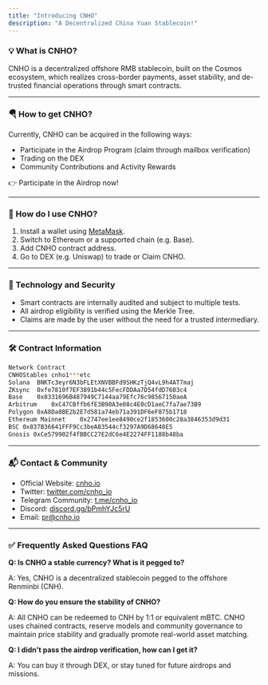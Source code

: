```yaml
---
title: "Introducing CNHO"
description: "A Decentralized China Yuan Stablecoin!"
---
```


### 💡 What is CNHO?

CNHO is a decentralized offshore RMB stablecoin, built on the Cosmos ecosystem, which realizes cross-border payments, asset stability, and de-trusted financial operations through smart contracts.

---

### 🪂 How to get CNHO?

Currently, CNHO can be acquired in the following ways:

- Participate in the Airdrop Program (claim through mailbox verification)
- Trading on the DEX
- Community Contributions and Activity Rewards

👉 Participate in the Airdrop now\!

---

### 🦊 How do I use CNHO?

1. Install a wallet using [MetaMask](https://metamask.io/).
2. Switch to Ethereum or a supported chain (e.g. Base).
3. Add CNHO contract address.
4. Go to DEX (e.g. Uniswap) to trade or Claim CNHO.

---

### 🔐 Technology and Security

- Smart contracts are internally audited and subject to multiple tests.
- All airdrop eligibility is verified using the Merkle Tree.
- Claims are made by the user without the need for a trusted intermediary.

---

### 🛠 Contract Information

```bash
Network	Contract
CNHOStables cnho1***etc
Solana	BNKTc3eyr6N3bFLEtXNVBBFd9SHKzTjQ4vL9h4AT7maj
ZKsync	0xfe7810f7EF3891b44c5FecFDDAa7D54fdD7603c4
Base	0x8331696B487949C7144aa79Efc76c98567150aeA
Arbitrum	0xC47CBffb6fE3B90A3e08c4E0cD1aeC7fa7ae73B9
Polygon	0xA8Da8BE2b2E7d581a74eb71a391DF6eF875b1718
Ethereum Mainnet	0x2747ee1ee8490ce2f1853600c28a3846353d9d31
BSC	0x837B36641FFF9Cc3beA83544cf3297A9D68648E5
Gnosis 0xCe579902f4fBBCC27E2dC6e4E2274FF1188b48ba
```

---

### 📬 Contact & Community

- Official Website: [cnho.io](http://cnho.io)
- Twitter: [twitter.com/cnho_io](https://twitter.com/cnho_io)
- Telegram Community: [t.me/cnho_io](https://t.me/cnho_io)
- Discord: [discord.gg/bPmhYJc5rU](http://discord.gg/bPmhYJc5rU)
- Email: [pr@cnho.io](mailto:pr@cnho.io)

---

### ✅ Frequently Asked Questions FAQ

**Q: Is CNHO a stable currency? What is it pegged to?**

A: Yes, CNHO is a decentralized stablecoin pegged to the offshore Renminbi (CNH).

**Q: How do you ensure the stability of CNHO?**

A: All CNHO can be redeemed to CNH by 1:1 or equivalent mBTC. CNHO uses chained contracts, reserve models and community governance to maintain price stability and gradually promote real-world asset matching.

**Q: I didn't pass the airdrop verification, how can I get it?**

A: You can buy it through DEX, or stay tuned for future airdrops and missions.